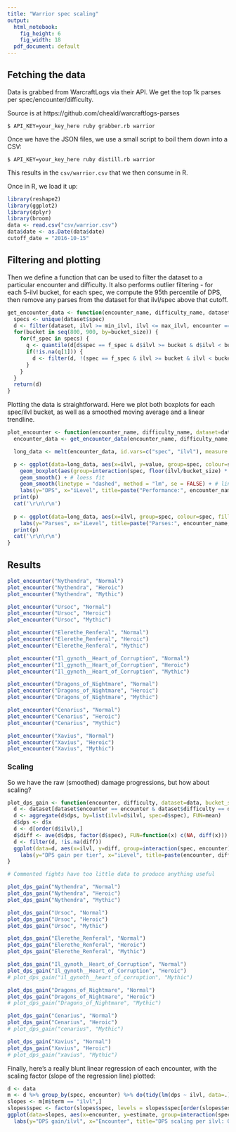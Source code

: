 ```yaml
---
title: "Warrior spec scaling"
output:
  html_notebook: 
    fig_height: 6
    fig_width: 18
  pdf_document: default
---
```


## Fetching the data

Data is grabbed from WarcraftLogs via their API. We get the top 1k parses per spec/encounter/difficulty.

Source is at https://github.com/cheald/warcraftlogs-parses

```
$ API_KEY=your_key_here ruby grabber.rb warrior
```

Once we have the JSON files, we use a small script to boil them down into a CSV:

```
$ API_KEY=your_key_here ruby distill.rb warrior
```

This results in the `csv/warrior.csv` that we then consume in R.

Once in R, we load it up:

```r
library(reshape2)
library(ggplot2)
library(dplyr)
library(broom)
data <- read.csv("csv/warrior.csv")
data$date <- as.Date(data$date)
cutoff_date = "2016-10-15"
```

## Filtering and plotting

Then we define a function that can be used to filter the dataset to a particular encounter and difficulty. It also performs outlier filtering - for each 5-ilvl bucket, for each spec, we compute the 95th percentile of DPS, then remove any parses from the dataset for that ilvl/spec above that cutoff.

```r

get_encounter_data <- function(encounter_name, difficulty_name, dataset, cutoff=c(0.05, 0.95), bucket_size=1, min_ilvl=855, max_ilvl=875) {
  specs <- unique(dataset$spec)
  d <- filter(dataset, ilvl >= min_ilvl, ilvl <= max_ilvl, encounter == encounter_name, difficulty == difficulty_name, date >= cutoff_date)
  for(bucket in seq(800, 900, by=bucket_size)) {
    for(f_spec in specs) {
      q <- quantile(d[d$spec == f_spec & d$ilvl >= bucket & d$ilvl < bucket + bucket_size,]$dps, cutoff)
      if(!is.na(q[1])) {
        d <- filter(d, !(spec == f_spec & ilvl >= bucket & ilvl < bucket + bucket_size & (dps > q[2] | dps < q[1])))
      }
    }
  }
  return(d)
}
```

Plotting the data is straightforward. Here we plot both boxplots for each spec/ilvl bucket, as well as a smoothed moving average and a linear trendline.

```r
plot_encounter <- function(encounter_name, difficulty_name, dataset=data, bucket_size=2, cutoff=c(0.05, 0.95)) {
  encounter_data <- get_encounter_data(encounter_name, difficulty_name, dataset=dataset, bucket_size=bucket_size, cutoff=cutoff)

  long_data <- melt(encounter_data, id.vars=c("spec", "ilvl"), measure.vars=c("dps"))

  p <- ggplot(data=long_data, aes(x=ilvl, y=value, group=spec, colour=spec)) +
    geom_boxplot(aes(group=interaction(spec, floor(ilvl/bucket_size) * bucket_size))) +
    geom_smooth() + # loess fit
    geom_smooth(linetype = "dashed", method = "lm", se = FALSE) + # linear fit
    labs(y="DPS", x="iLevel", title=paste("Performance:", encounter_name, difficulty_name))
  print(p)
  cat('\r\n\r\n')
  
  p <- ggplot(data=long_data, aes(x=ilvl, group=spec, colour=spec, fill=spec)) + geom_bar(position="dodge") +
    labs(y="Parses", x="iLevel", title=paste("Parses:", encounter_name, difficulty_name))
  print(p)
  cat('\r\n\r\n')
}
```

## Results


```r

plot_encounter("Nythendra", "Normal")
plot_encounter("Nythendra", "Heroic")
plot_encounter("Nythendra", "Mythic")

plot_encounter("Ursoc", "Normal")
plot_encounter("Ursoc", "Heroic")
plot_encounter("Ursoc", "Mythic")

plot_encounter("Elerethe_Renferal", "Normal")
plot_encounter("Elerethe_Renferal", "Heroic")
plot_encounter("Elerethe_Renferal", "Mythic")

plot_encounter("Il_gynoth__Heart_of_Corruption", "Normal")
plot_encounter("Il_gynoth__Heart_of_Corruption", "Heroic")
plot_encounter("Il_gynoth__Heart_of_Corruption", "Mythic")

plot_encounter("Dragons_of_Nightmare", "Normal")
plot_encounter("Dragons_of_Nightmare", "Heroic")
plot_encounter("Dragons_of_Nightmare", "Mythic")

plot_encounter("Cenarius", "Normal")
plot_encounter("Cenarius", "Heroic")
plot_encounter("Cenarius", "Mythic")

plot_encounter("Xavius", "Normal")
plot_encounter("Xavius", "Heroic")
plot_encounter("Xavius", "Mythic")
```

### Scaling

So we have the raw (smoothed) damage progressions, but how about scaling? 

```r
plot_dps_gain <- function(encounter, difficulty, dataset=data, bucket_size=1, cutoff=c(0.05, 0.95)) {
  d <- dataset[dataset$encounter == encounter & dataset$difficulty == difficulty & dataset$ilvl <= 870 & dataset$date >= cutoff_date, ]
  d <- aggregate(d$dps, by=list(ilvl=d$ilvl, spec=d$spec), FUN=mean)
  d$dps <- d$x
  d <- d[order(d$ilvl),]
  d$diff <- ave(d$dps, factor(d$spec), FUN=function(x) c(NA, diff(x)))
  d <- filter(d, !is.na(diff))
  ggplot(data=d, aes(x=ilvl, y=diff, group=interaction(spec, encounter), colour=spec)) + geom_smooth(se=FALSE, fullrange=TRUE) +
    labs(y="DPS gain per tier", x="iLevel", title=paste(encounter, difficulty, sep = " ")) + coord_cartesian(ylim = c(0, 15000))
}

# Commented fights have too little data to produce anything useful

plot_dps_gain("Nythendra", "Normal")
plot_dps_gain("Nythendra", "Heroic")
plot_dps_gain("Nythendra", "Mythic")

plot_dps_gain("Ursoc", "Normal")
plot_dps_gain("Ursoc", "Heroic")
plot_dps_gain("Ursoc", "Mythic")

plot_dps_gain("Elerethe_Renferal", "Normal")
plot_dps_gain("Elerethe_Renferal", "Heroic")
plot_dps_gain("Elerethe_Renferal", "Mythic")

plot_dps_gain("Il_gynoth__Heart_of_Corruption", "Normal")
plot_dps_gain("Il_gynoth__Heart_of_Corruption", "Heroic")
# plot_dps_gain("il_gynoth__heart_of_corruption", "Mythic")

plot_dps_gain("Dragons_of_Nightmare", "Normal")
plot_dps_gain("Dragons_of_Nightmare", "Heroic")
# plot_dps_gain("Dragons_of_Nightmare", "Mythic")

plot_dps_gain("Cenarius", "Normal")
plot_dps_gain("Cenarius", "Heroic")
# plot_dps_gain("cenarius", "Mythic")

plot_dps_gain("Xavius", "Normal")
plot_dps_gain("Xavius", "Heroic")
# plot_dps_gain("xavius", "Mythic")

```

Finally, here's a really blunt linear regression of each encounter, with the scaling factor (slope of the regression line) plotted:

```r
d <- data
m <- d %>% group_by(spec, encounter) %>% do(tidy(lm(dps ~ ilvl, data=.)))
slopes <- m[m$term == "ilvl",]
slopes$spec <- factor(slopes$spec, levels = slopes$spec[order(slopes$estimate)])
ggplot(data=slopes, aes(x=encounter, y=estimate, group=interaction(spec, encounter), reorder=estimate, fill=spec)) + geom_bar(position="dodge", stat="identity") +
  labs(y="DPS gain/ilvl", x="Encounter", title="DPS scaling per ilvl: Overall")
```
